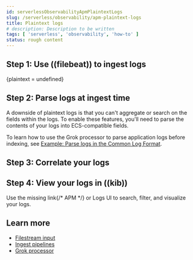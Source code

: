 ```yaml
---
id: serverlessObservabilityApmPlaintextLogs
slug: /serverless/observability/apm-plaintext-logs
title: Plaintext logs
# description: Description to be written
tags: [ 'serverless', 'observability', 'how-to' ]
status: rough content
---
```



<RoughContent />


<div id="plaintext-logs"></div>

<ApplicationLogsPlaintextLogs />

## Step 1: Use ((filebeat)) to ingest logs


<FilebeatLogsWidget
  plaintext={plaintext}
  ecs_logs={false} 
/>
{plaintext = undefined}

## Step 2: Parse logs at ingest time

A downside of plaintext logs is that you can't aggregate or search on the fields within the logs.
To enable these features, you'll need to parse the contents of your logs into ECS-compatible fields.

To learn how to use the Grok processor to parse application logs before indexing,
see [Example: Parse logs in the Common Log Format](((ref))/common-log-format-example.html).

## Step 3: Correlate your logs

<ApplicationLogsCorrelateLogs />

## Step 4: View your logs in ((kib))

Use the <DocBadge><DocIcon size="s" type="unlink" title="missing link"/> missing link</DocBadge>{/*  <DocLink id="enObservabilityApm">APM</DocLink> */} or <DocLink id="serverlessObservabilityDiscoverAndExploreLogs">Logs</DocLink> UI to search, filter, and visualize your logs.

## Learn more

* [Filestream input](((filebeat-ref))/filebeat-input-filestream.html)
* [Ingest pipelines](((ref))/ingest.html)
* [Grok processor](((ref))/grok-processor.html)

